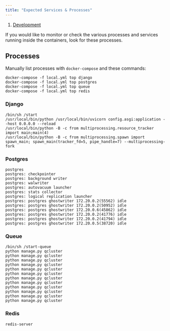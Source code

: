 ```yaml
---
title: "Expected Services & Processes"
---
```


1. [Development](/development)

If you would like to monitor or check the various processes and services running inside the containers, look for these processes.

## Processes

Manually list processes with `docker-compose` and these commands:

```
docker-compose -f local.yml top django
docker-compose -f local.yml top postgres
docker-compose -f local.yml top queue
docker-compose -f local.yml top redis
```

### Django

```
/bin/sh /start
/usr/local/bin/python /usr/local/bin/uvicorn config.asgi:application --host 0.0.0.0 --reload
/usr/local/bin/python -B -c from multiprocessing.resource_tracker import main;main(4)
/usr/local/bin/python -B -c from multiprocessing.spawn import spawn_main; spawn_main(tracker_fd=5, pipe_handle=7) --multiprocessing-fork
```

### Postgres

```
postgres
postgres: checkpointer
postgres: background writer
postgres: walwriter
postgres: autovacuum launcher
postgres: stats collector
postgres: logical replication launcher
postgres: postgres ghostwriter 172.20.0.2(55562) idle
postgres: postgres ghostwriter 172.20.0.2(50952) idle
postgres: postgres ghostwriter 172.20.0.6(45862) idle
postgres: postgres ghostwriter 172.20.0.2(41776) idle
postgres: postgres ghostwriter 172.20.0.2(41794) idle
postgres: postgres ghostwriter 172.20.0.5(38720) idle
```

### Queue

```
/bin/sh /start-queue
python manage.py qcluster
python manage.py qcluster
python manage.py qcluster
python manage.py qcluster
python manage.py qcluster
python manage.py qcluster
python manage.py qcluster
python manage.py qcluster
python manage.py qcluster
python manage.py qcluster
python manage.py qcluster
python manage.py qcluster
```

### Redis

```
redis-server
```
